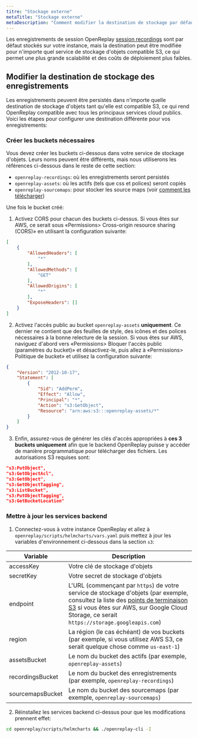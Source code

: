 ```yaml
---
titre: "Stockage externe"
metaTitle: "Stockage externe"
metaDescription: "Comment modifier la destination de stockage par défaut de vos enregistrements."
---
```


Les enregistrements de session OpenReplay [session recordings](/configuration/cleanup-storage#recordingstorage) sont par défaut stockés sur votre instance, mais la destination peut être modifiée pour n'importe quel service de stockage d'objets compatible S3, ce qui permet une plus grande scalabilité et des coûts de déploiement plus faibles.

## Modifier la destination de stockage des enregistrements

Les enregistrements peuvent être persistés dans n'importe quelle destination de stockage d'objets tant qu'elle est compatible S3, ce qui rend OpenReplay compatible avec tous les principaux services cloud publics. Voici les étapes pour configurer une destination différente pour vos enregistrements:

### Créer les buckets nécessaires

Vous devez créer les buckets ci-dessous dans votre service de stockage d'objets. Leurs noms peuvent être différents, mais nous utiliserons les références ci-dessous dans le reste de cette section:
- `openreplay-recordings`: où les enregistrements seront persistés
- `openreplay-assets`: où les actifs (tels que css et polices) seront copiés
- `openreplay-sourcemaps`: pour stocker les source maps (voir [comment les télécharger](/installation/upload-sourcemaps))

Une fois le bucket créé:

1. Activez CORS pour chacun des buckets ci-dessus. Si vous êtes sur AWS, ce serait sous «Permissions> Cross-origin resource sharing (CORS)» en utilisant la configuration suivante:


```json
[
    {
        "AllowedHeaders": [
            "*"
        ],
        "AllowedMethods": [
            "GET"
        ],
        "AllowedOrigins": [
            "*"
        ],
        "ExposeHeaders": []
    }
]
```


2. Activez l'accès public au bucket `openreplay-assets` **uniquement**. Ce dernier ne contient que des feuilles de style, des icônes et des polices nécessaires à la bonne relecture de la session. Si vous êtes sur AWS, naviguez d'abord vers «Permissions> Bloquer l'accès public (paramètres du bucket)» et désactivez-le, puis allez à «Permissions> Politique de bucket» et utilisez la configuration suivante:


```json
{
    "Version": "2012-10-17",
    "Statement": [
        {
            "Sid": "AddPerm",
            "Effect": "Allow",
            "Principal": "*",
            "Action": "s3:GetObject",
            "Resource": "arn:aws:s3:::openreplay-assets/*"
        }
    ]
}
```


3. Enfin, assurez-vous de générer les clés d'accès appropriées à **ces 3 buckets uniquement** afin que le backend OpenReplay puisse y accéder de manière programmatique pour télécharger des fichiers. Les autorisations S3 requises sont:


```json
"s3:PutObject",
"s3:GetObjectAcl",
"s3:GetObject",
"s3:GetObjectTagging",
"s3:ListBucket",
"s3:PutObjectTagging",
"s3:GetBucketLocation"
```


### Mettre à jour les services backend

1. Connectez-vous à votre instance OpenReplay et allez à `openreplay/scripts/helmcharts/vars.yaml` puis mettez à jour les variables d'environnement ci-dessous dans la section `s3`:

| Variable | Description |
|----------|-------------|
| accessKey | Votre clé de stockage d'objets |
| secretKey | Votre secret de stockage d'objets |
| endpoint | L'URL (commençant par `https`) de votre service de stockage d'objets (par exemple, consultez la liste des [points de terminaison S3](https://docs.aws.amazon.com/general/latest/gr/s3.html) si vous êtes sur AWS, sur Google Cloud Storage, ce serait `https://storage.googleapis.com`) |
| region | La région (le cas échéant) de vos buckets (par exemple, si vous utilisez AWS S3, ce serait quelque chose comme `us-east-1`) |
| assetsBucket | Le nom du bucket des actifs (par exemple, `openreplay-assets`) |
| recordingsBucket | Le nom du bucket des enregistrements (par exemple, `openreplay-recordings`) |
| sourcemapsBucket | Le nom du bucket des sourcemaps (par exemple, `openreplay-sourcemaps`) |

2. Réinstallez les services backend ci-dessus pour que les modifications prennent effet:


```bash
cd openreplay/scripts/helmcharts && ./openreplay-cli -I
```

